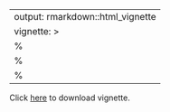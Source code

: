 
---
output: rmarkdown::html_vignette
vignette: >
  %\VignetteIndexEntry{vignette}
  %\VignetteEngine{knitr::rmarkdown}
  %\VignetteEncoding{UTF-8}
---

Click [here](https://bioconductor.org/packages/devel/bioc/vignettes/semisup/inst/doc/semisup.pdf) to download vignette.

<div>
<object data="https://bioconductor.org/packages/devel/bioc/vignettes/semisup/inst/doc/semisup.pdf" type="application/pdf" width="130%" height="550px">
</object>
</div>

